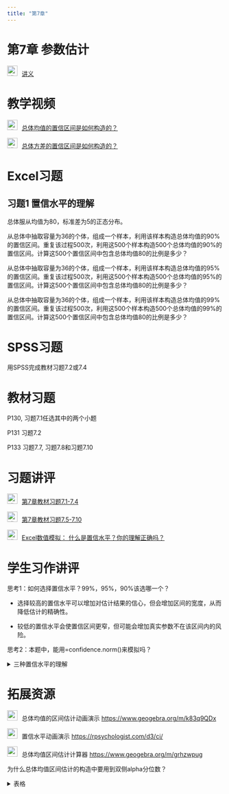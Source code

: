 ```yaml
---
title: "第7章"
---
```


# 第7章 参数估计


<img src="img/teacher.png" alt="讲义" style="width: 24px; height: 24px;margin-right: 10px">[讲义](https://lizongzhang.github.io/stat/chap7.html)

# 教学视频

<img src="img/video.png" alt="讲义" style="width: 24px; height: 24px;margin-right: 10px">[总体均值的置信区间是如何构造的？](https://www.bilibili.com/video/BV1j64y1f7rY/)
            
<img src="img/video.png" alt="讲义" style="width: 24px; height: 24px;margin-right: 10px">[总体方差的置信区间是如何构造的？](https://www.bilibili.com/video/BV1PV411h7rP/)


# Excel习题

## 习题1 置信水平的理解

总体服从均值为80，标准差为5的正态分布。

从总体中抽取容量为36的个体，组成一个样本，利用该样本构造总体均值的90%的置信区间。重复该过程500次，利用这500个样本构造500个总体均值的90%的置信区间。计算这500个置信区间中包含总体均值80的比例是多少？

从总体中抽取容量为36的个体，组成一个样本，利用该样本构造总体均值的95%的置信区间。重复该过程500次，利用这500个样本构造500个总体均值的95%的置信区间。计算这500个置信区间中包含总体均值80的比例是多少？

从总体中抽取容量为36的个体，组成一个样本，利用该样本构造总体均值的99%的置信区间。重复该过程500次，利用这500个样本构造500个总体均值的99%的置信区间。计算这500个置信区间中包含总体均值80的比例是多少？


# SPSS习题

用SPSS完成教材习题7.2或7.4



# 教材习题

P130, 习题7.1任选其中的两个小题

P131 习题7.2 

P133 习题7.7, 习题7.8和习题7.10


# 习题讲评

<img src="img/video.png" alt="讲义" style="width: 24px; height: 24px;margin-right: 10px">[第7章教材习题7.1-7.4](https://www.bilibili.com/video/BV1RX4y147gw/)

<img src="img/video.png" alt="讲义" style="width: 24px; height: 24px;margin-right: 10px">[第7章教材习题7.5-7.10](https://www.bilibili.com/video/BV1Fo4y1P7b5/)

<img src="img/video.png" alt="讲义" style="width: 24px; height: 24px;margin-right: 10px">[Excel数值模拟： 什么是置信水平？你的理解正确吗？](https://www.bilibili.com/video/BV1eM411D7Va/)

# 学生习作讲评

思考1：如何选择置信水平？99%，95%，90%该选哪一个？

  - 选择较高的置信水平可以增加对估计结果的信心，但会增加区间的宽度，从而降低估计的精确性。

  - 较低的置信水平会使置信区间更窄，但可能会增加真实参数不在该区间内的风险。
  
思考2：本题中，能用=confidence.norm()来模拟吗？

<details>
  <summary>三种置信水平的理解</summary>

![](img/chap7exstu1.png){.lightbox} 
  
</details> 



# 拓展资源

<img src="img/link.png" style="width: 24px; height: 24px;margin-right: 10px">总体均值的区间估计动画演示 <https://www.geogebra.org/m/k83q9QDx>{target="_blank"}

<img src="img/link.png" style="width: 24px; height: 24px;margin-right: 10px">置信水平动画演示 <https://rpsychologist.com/d3/ci/>{target="_blank"}


<img src="img/link.png" style="width: 24px; height: 24px;margin-right: 10px">总体均值区间估计计算器 <https://www.geogebra.org/m/grhzwpug>{target="_blank"}

为什么总体均值区间估计的构造中要用到双侧alpha分位数？

<details>
  <summary>表格</summary>

![](img/symmetric.png){.lightbox} 
  
  
<details>  
